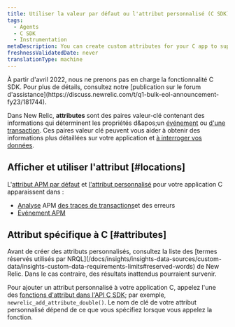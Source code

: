 ```yaml
---
title: Utiliser la valeur par défaut ou l'attribut personnalisé (C SDK)
tags:
  - Agents
  - C SDK
  - Instrumentation
metaDescription: You can create custom attributes for your C app to supplement the New Relic event data that automatically includes default APM attributes.
freshnessValidatedDate: never
translationType: machine
---
```


<Callout variant="important" title="AVIS DE FIN DE VIE">
  À partir d'avril 2022, nous ne prenons pas en charge la fonctionnalité C SDK. Pour plus de détails, consultez notre [publication sur le forum d'assistance](https://discuss.newrelic.com/t/q1-bulk-eol-announcement-fy23/181744).
</Callout>

Dans New Relic, <DNT>**attributes**</DNT> sont des paires valeur-clé contenant des informations qui déterminent les propriétés d&amp;apos;un [événement](/docs/accounts-partnerships/getting-started-new-relic/glossary#event) ou [d'une transaction](/docs/accounts-partnerships/getting-started-new-relic/glossary#transaction). Ces paires valeur clé peuvent vous aider à obtenir des informations plus détaillées sur votre application et [à interroger vos données](/docs/query-your-data/explore-query-data/query-builder/introduction-query-builder).

## Afficher et utiliser l'attribut [#locations]

L'[attribut APM par défaut](/docs/insights/new-relic-insights/decorating-events/apm-default-attributes-insights#transaction-event) et [l'attribut personnalisé](/docs/agents/manage-apm-agents/agent-data/collect-custom-attributes) pour votre application C apparaissent dans :

* [Analyse](/docs/apm/applications-menu/error-analytics/introduction-error-analytics) APM [des traces de transactions](/docs/apm/transactions/transaction-traces/introduction-transaction-traces)et des erreurs
* [Événement APM](/docs/insights/explore-data/attributes/apm-default-attributes-insights)

## Attribut spécifique à C [#attributes]

<Callout variant="important">
  Avant de créer des attributs personnalisés, consultez la liste des [termes réservés utilisés par NRQL](/docs/insights/insights-data-sources/custom-data/insights-custom-data-requirements-limits#reserved-words) de New Relic. Dans le cas contraire, des résultats inattendus pourraient survenir.
</Callout>

Pour ajouter un attribut personnalisé à votre application C, appelez l'une des [fonctions d'attribut dans l'API C SDK](https://newrelic.github.io/c-sdk/libnewrelic_8h.html#abfe6f64a8eec7d60d8588f8969781d34); par exemple, `newrelic_add_attribute_double()`. Le nom de clé de votre attribut personnalisé dépend de ce que vous spécifiez lorsque vous appelez la fonction.